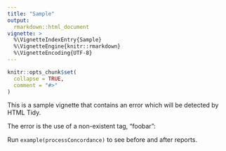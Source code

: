 ```yaml
---
title: "Sample"
output: 
  rmarkdown::html_document
vignette: >
  %\VignetteIndexEntry{Sample}
  %\VignetteEngine{knitr::rmarkdown}
  %\VignetteEncoding{UTF-8}
---
```


```r
knitr::opts_chunk$set(
  collapse = TRUE,
  comment = "#>"
)
```

This is a sample vignette that contains an error which will be detected
by HTML Tidy.

The error is the use of a non-existent tag, "foobar":

<foobar>

Run `example(processConcordance)` to see before and after reports.
